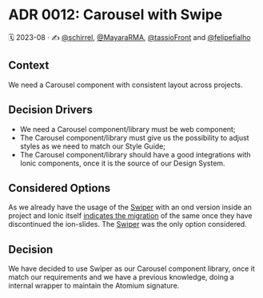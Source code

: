 
<Meta title="Docs/Architecture Decision Records/ADR 0012: Carousel with Swiper" />

# ADR 0012: Carousel with Swipe

🗓️ 2023-08 · ✍️ [@schirrel](https://github.com/schirrel), [@MayaraRMA](https://github.com/MayaraRMA), [@tassioFront](https://github.com/tassioFront) and [@felipefialho](https://twitter.com/felipefialho_)

## Context

We need a Carousel component with consistent layout across projects.

## Decision Drivers

- We need a Carousel component/library must be web component;
- The Carousel component/library must give us the possibility to adjust styles as we need to match our Style Guide;
- The Carousel component/library should have a good integrations with Ionic components, once it is the source of our Design System.


## Considered Options
As we already have the usage of the [Swiper](https://swiperjs.com/) with an ond version inside an project and Ionic itself [indicates the migration](https://ionicframework.com/docs/v6/api/slides#migration) of the same once they have discontinued the ion-slides.
The [Swiper](https://swiperjs.com/)  was the only option considered. 


## Decision
We have decided to use Swiper as our Carousel component library, once it match our requirements and we have a previous knowledge, doing a internal wrapper to maintain the Atomium signature.

